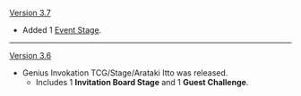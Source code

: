 {{Change History/Header}}
[[Version 3.7]]
* Added 1 [[Genius Invokation TCG/Stage/Arataki Itto/Duel: Arataki Itto|Event Stage]].
----
[[Version 3.6]]
* Genius Invokation TCG/Stage/Arataki Itto was released.
** Includes 1 '''Invitation Board Stage''' and 1 '''Guest Challenge'''.